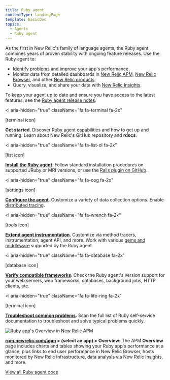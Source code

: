 ```yaml
---
title: Ruby agent
contentType: landingPage
template: basicDoc
topics:
  - Agents
  - Ruby agent
---
```


As the first in New Relic's family of language agents, the Ruby agent combines years of proven stability with ongoing feature releases. Use the Ruby agent to:

* [Identify problems and improve](/docs/agents/ruby-agent/getting-started/introduction-new-relic-ruby#monitor-performance) your app's performance.
* Monitor data from detailed dashboards in [New Relic APM](/docs/apm/new-relic-apm/getting-started/introduction-new-relic-apm), [New Relic Browser](/docs/browser/new-relic-browser/getting-started/introduction-new-relic-browser), and other [New Relic products](https://newrelic.com/products).
* Query, visualize, and share your data with [New Relic Insights](/docs/insights/using-insights-ui/getting-started/introduction-new-relic-insights).

To keep your agent up to date and ensure you have access to the latest features, see the [Ruby agent release notes](/docs/release-notes/agent-release-notes/ruby-release-notes).

<i
  aria-hidden="true"
  className="fa fa-terminal fa-2x"
>
  \[terminal icon]
</i>

**[Get started](/docs/agents/ruby-agent/getting-started/)**. Discover Ruby agent capabilities and how to get up and running. Learn about New Relic's GitHub repository and **rdocs**.

<i
  aria-hidden="true"
  className="fa fa-list-ol fa-2x"
>
  \[list icon]
</i>

**[Install the Ruby agent](/docs/agents/ruby-agent/installation/install-new-relic-ruby-agent)**. Follow standard installation procedures on supported JRuby or MRI versions, or use the [Rails plugin on GitHub](/docs/agents/ruby-agent/installation/ruby-agent-installation-rails-plugin).

<i
  aria-hidden="true"
  className="fa fa-cog fa-2x"
>
  \[settings icon]
</i>

**[Configure the agent](/docs/agents/ruby-agent/configuration/ruby-agent-configuration)**. Customize a variety of data collection options. Enable [distributed tracing](/docs/apm/distributed-tracing/getting-started/introduction-distributed-tracing).

<i
  aria-hidden="true"
  className="fa fa-wrench fa-2x"
>
  \[tools icon]
</i>

**[Extend agent instrumentation](/docs/agents/ruby-agent/customization)**. Customize via method tracers, instrumentation, agent API, and more. Work with various [gems and middleware](/docs/agents/ruby-agent/instrumented-gems) supported by the Ruby agent.

<i
  aria-hidden="true"
  className="fa fa-database fa-2x"
>
  \[database icon]
</i>

**[Verify compatible frameworks](/docs/agents/ruby-agent/getting-started/ruby-agent-requirements-supported-frameworks)**. Check the Ruby agent's version support for your web servers, web frameworks, databases, background jobs, HTTP clients, etc.

<i
  aria-hidden="true"
  className="fa fa-life-ring fa-2x"
>
  \[terminal icon]
</i>

**[Troubleshoot common problems](/docs/agents/ruby-agent/troubleshooting)**. Scan the full list of Ruby self-service documentation to troubleshoot and solve typical problems quickly.

![Ruby app's Overview in New Relic APM](/sites/default/files/thumbnails/image/ruby-apm-app_0.png "Ruby app's Overview in New Relic APM")

**[rpm.newrelic.com/apm](https://rpm.newrelic.com/apm) > (select an app) > Overview:** The APM **Overview** page includes charts and tables showing your Ruby app's performance at a glance, plus links to end user performance in New Relic Browser, hosts monitored by New Relic Infrastructure, data analysis via New Relic Insights, and more.

[View all Ruby agent docs](/docs/agents/ruby-agent?toc=true)
